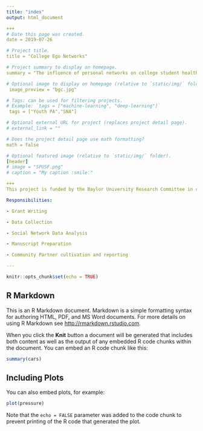```yaml
---
title: "index"
output: html_document

+++
# Date this page was created.
date = 2019-07-26

# Project title.
title = "College Ego Networks"

# Project summary to display on homepage.
summary = "The influence of personal networks on college student health behavior"

# Optional image to display on homepage (relative to `static/img/` folder).
 image_preview = "bgc.jpg"

# Tags: can be used for filtering projects.
# Example: `tags = ["machine-learning", "deep-learning"]`
 tags = ["Youth PA","SNA"]

# Optional external URL for project (replaces project detail page).
# external_link = ""

# Does the project detail page use math formatting?
math = false

# Optional featured image (relative to `static/img/` folder).
[header]
# image = "SPUSF.png"
# caption = "My caption :smile:"

+++
This project is funded by the Baylor University Research Committee in collaboration with two Boys & Girls Clubs to examine the role of summer care on friendship and physical activity over a summer. This longitudinal study aims to add to the literature surrounding the decrease in activity over summer and elaborate on the role friends play in physical activity behavior. The role of sex and gender will also be examined in the differences in friend groups and activity may change as children move through adolescence. 

Responsibilities:

- Grant Writing

- Data Collection

- Social Network Data Analysis

- Manuscript Preparation

- Community Partner cultivation and reporting

---
```


```r
knitr::opts_chunk$set(echo = TRUE)
```

## R Markdown

This is an R Markdown document. Markdown is a simple formatting syntax for authoring HTML, PDF, and MS Word documents. For more details on using R Markdown see <http://rmarkdown.rstudio.com>.

When you click the **Knit** button a document will be generated that includes both content as well as the output of any embedded R code chunks within the document. You can embed an R code chunk like this:

```r
summary(cars)
```

## Including Plots

You can also embed plots, for example:

```r
plot(pressure)
```

Note that the `echo = FALSE` parameter was added to the code chunk to prevent printing of the R code that generated the plot.
